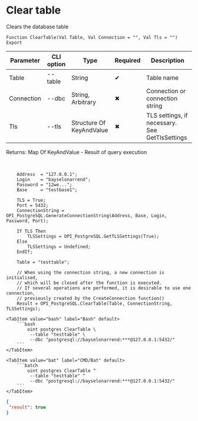 ﻿---
sidebar_position: 9
description: Clear table and other functions to work with PostgreSQL in the Open Integration Package, a free open-source integration library for 1C:Enterprise 8, OneScript and CLI
keywords: [1C, 1С, 1С:Enterprise, 1С:Enterprise 8.3, API, Integration, Services, Exchange, OneScript, CLI, PostgreSQL]
---


# Clear table
 Clears the database table



`Function ClearTable(Val Table, Val Connection = "", Val Tls = "") Export`

  | Parameter | CLI option | Type | Required | Description |
  |-|-|-|-|-|
  | Table | --table | String | &#x2714; | Table name |
  | Connection | --dbc | String, Arbitrary | &#x2716; | Connection or connection string |
  | Tls | --tls | Structure Of KeyAndValue | &#x2716; | TLS settings, if necessary. See GetTlsSettings |

  
  Returns:  Map Of KeyAndValue - Result of query execution

<br/>




```bsl title="1C:Enterprise/OneScript code example"
    Address  = "127.0.0.1";
    Login    = "bayselonarrend";
    Password = "12we...";
    Base     = "testbase1";

    TLS = True;
    Port = 5432;
    ConnectionString = OPI_PostgreSQL.GenerateConnectionString(Address, Base, Login, Password, Port);

    If TLS Then
        TLSSettings = OPI_PostgreSQL.GetTLSSettings(True);
    Else
        TLSSettings = Undefined;
    EndIf;

    Table = "testtable";

    // When using the connection string, a new connection is initialised,
    // which will be closed after the function is executed.
    // If several operations are performed, it is desirable to use one connection,
    // previously created by the CreateConnection function()
    Result = OPI_PostgreSQL.ClearTable(Table, ConnectionString, TLSSettings);
```
 

 <Tabs>
  
    <TabItem value="bash" label="Bash" default>
        ```bash
            oint postgres ClearTable \
             --table "testtable" \
             --dbc "postgresql://bayselonarrend:***@127.0.0.1:5432/"
        ```
    </TabItem>
  
    <TabItem value="bat" label="CMD/Bat" default>
        ```batch
            oint postgres ClearTable ^
             --table "testtable" ^
             --dbc "postgresql://bayselonarrend:***@127.0.0.1:5432/"
        ```
    </TabItem>
</Tabs>


```json title="Result"
{
 "result": true
}
```
